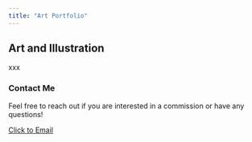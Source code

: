 ```yaml
---
title: "Art Portfolio"
---
```


<h2 class="center-text">Art and Illustration</h2>

xxx

<h3 class="orange-text"> Contact Me </h3>

<p> Feel free to reach out if you are interested in a commission or have any questions! </p>

<a href="mailto:adelaidedahl@ucsb.edu?subject=Art Inquiry" class="email-button">Click to Email</a>
